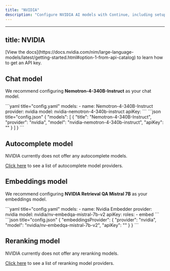 ```yaml
---
title: "NVIDIA"
description: "Configure NVIDIA AI models with Continue, including setup for Nemotron-4-340B-Instruct for chat and NVIDIA Retrieval QA Mistral 7B for embeddings"
---
```


---

## title: NVIDIA

<Info>
  [View the
  docs](https://docs.nvidia.com/nim/large-language-models/latest/getting-started.html#option-1-from-api-catalog)
  to learn how to get an API key.
</Info>

## Chat model

We recommend configuring **Nemotron-4-340B-Instruct** as your chat model.

<Tabs>
  <Tab title="YAML">
  ```yaml title="config.yaml"
  models:
    - name: Nemotron-4-340B-Instruct
      provider: nvidia
      model: nvidia-nemotron-4-340b-instruct
      apiKey: <YOUR_NVIDIA_API_KEY>
  ```
  </Tab>
  <Tab title="JSON">
  ```json title="config.json"
  {
    "models": [
      {
        "title": "Nemotron-4-340B-Instruct",
        "provider": "nvidia",
        "model": "nvidia-nemotron-4-340b-instruct",
        "apiKey": "<YOUR_NVIDIA_API_KEY>"
      }
    ]
  }
  ```
  </Tab>
</Tabs>

## Autocomplete model

NVIDIA currently does not offer any autocomplete models.

[Click here](../../model-roles/autocomplete.md) to see a list of autocomplete model providers.

## Embeddings model

We recommend configuring **NVIDIA Retrieval QA Mistral 7B** as your embeddings model.

<Tabs>
  <Tab title="YAML">
  ```yaml title="config.yaml"
  models:
    - name: Nvidia Embedder
      provider: nvidia
      model: nvidia/nv-embedqa-mistral-7b-v2
      apiKey: <YOUR_NVIDIA_API_KEY>
      roles:
        - embed
  ```
  </Tab>
  <Tab title="JSON">
  ```json title="config.json"
  {
    "embeddingsProvider": {
      "provider": "nvidia",
      "model": "nvidia/nv-embedqa-mistral-7b-v2",
      "apiKey": "<YOUR_NVIDIA_API_KEY>"
    }
  }
  ```
  </Tab>
</Tabs>

## Reranking model

NVIDIA currently does not offer any reranking models.

[Click here](../../model-roles/reranking.mdx) to see a list of reranking model providers.